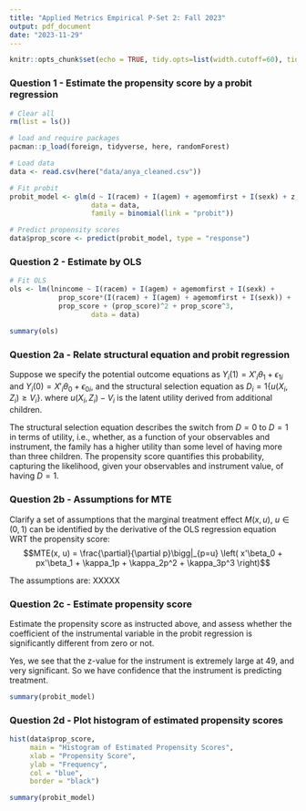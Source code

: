 ```yaml
---
title: "Applied Metrics Empirical P-Set 2: Fall 2023"
output: pdf_document
date: "2023-11-29"
---
```



```r
knitr::opts_chunk$set(echo = TRUE, tidy.opts=list(width.cutoff=60), tidy=TRUE)
```

### Question 1 - Estimate the propensity score by a probit regression
```r
# Clear all
rm(list = ls())

# load and require packages
pacman::p_load(foreign, tidyverse, here, randomForest)

# Load data
data <- read.csv(here("data/anya_cleaned.csv"))

# Fit probit
probit_model <- glm(d ~ I(racem) + I(agem) + agemomfirst + I(sexk) + z, 
                    data = data, 
                    family = binomial(link = "probit"))

# Predict propensity scores
data$prop_score <- predict(probit_model, type = "response")

```


### Question 2 - Estimate by OLS

```r
# Fit OLS
ols <- lm(lnincome ~ I(racem) + I(agem) + agemomfirst + I(sexk) + 
            prop_score*(I(racem) + I(agem) + agemomfirst + I(sexk)) + 
            prop_score + (prop_score)^2 + prop_score^3, 
                    data = data)

summary(ols)
```

### Question 2a - Relate structural equation and probit regression

Suppose we specify the potential outcome equations as $Y_i(1) = X'_i \theta_1 + \epsilon_{1i}$ and $Y_i(0) = X'_i \theta_0 + \epsilon_{0i}$, and the structural selection equation as $D_i = 1 \{u(X_i,Z_i) \geq V_i \}$. where $u(X_i,Z_i) - V_i$ is the latent utility derived from additional children.

The structural selection equation describes the switch from $D = 0$ to $D=1$ in terms of utility, i.e., whether, as a function of your observables and instrument, the family has a higher utility than some level of having more than three children. The propensity score quantifies this probability, capturing the likelihood, given your observables and instrument value, of having $D = 1$. 



### Question 2b - Assumptions for MTE

Clarify a set of assumptions that the marginal treatment effect $M(x,u)$, $u \in (0,1)$ can be identified by the derivative of the OLS regression equation WRT the propensity score: 
$$MTE(x, u) = \frac{\partial}{\partial p}\bigg|_{p=u} \left( x'\beta_0 + px'\beta_1 + \kappa_1p + \kappa_2p^2 + \kappa_3p^3 \right)$$

The assumptions are: XXXXX




### Question 2c - Estimate propensity score

Estimate the propensity score as instructed above, and assess whether the coefficient of the instrumental variable in the probit regression is significantly different from zero or not.

Yes, we see that the z-value for the instrument is extremely large at 49, and very significant. So we have confidence that the instrument is predicting treatment. 

```r
summary(probit_model)

```



### Question 2d - Plot histogram of estimated propensity scores

```r
hist(data$prop_score, 
     main = "Histogram of Estimated Propensity Scores", 
     xlab = "Propensity Score", 
     ylab = "Frequency",
     col = "blue",
     border = "black")
```




```r
summary(probit_model)
```









